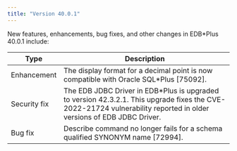 ```yaml
---
title: "Version 40.0.1"
---
```


New features, enhancements, bug fixes, and other changes in EDB*Plus 40.0.1 include:

| Type         | Description                                                                                                                                                                  |
| ------------ | ---------------------------------------------------------------------------------------------------------------------------------------------------------------------------- | 
| Enhancement  | The display format for a decimal point is now compatible with Oracle SQL*Plus [75092].                                                                                       |
| Security fix | The EDB JDBC Driver in EDB*Plus is upgraded to version 42.3.2.1. This upgrade fixes the CVE-2022-21724 vulnerability reported in older versions of EDB JDBC Driver. |
| Bug fix      | Describe command no longer fails for a schema qualified SYNONYM name [72994].                                                                                                |
